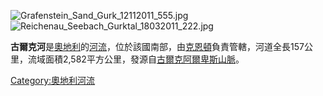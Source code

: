 [[Image:Grafenstein_Sand_Gurk_12112011_555.jpg|right]]
[[Image:Reichenau_Seebach_Gurktal_18032011_222.jpg|thumb]]

'''古爾克河'''是[[奧地利|奧地利]]的[[河流|河流]]，位於該國南部，由[[克恩頓|克恩頓]]負責管轄，河道全長157公里，流域面積2,582平方公里，發源自[[古爾克阿爾卑斯山脈|古爾克阿爾卑斯山脈]]。

{{Authority control}}
{{Austria-geo-stub}}
[[Category:奧地利河流|Category:奧地利河流]]